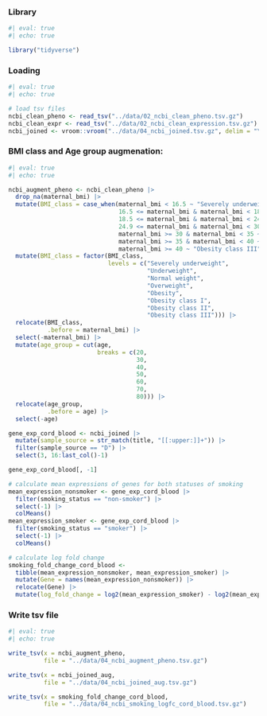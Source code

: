 ### Library

```r
#| eval: true
#| echo: true

library("tidyverse")
```

### Loading

```r
#| eval: true
#| echo: true

# load tsv files
ncbi_clean_pheno <- read_tsv("../data/02_ncbi_clean_pheno.tsv.gz")
ncbi_clean_expr <- read_tsv("../data/02_ncbi_clean_expression.tsv.gz")
ncbi_joined <- vroom::vroom("../data/04_ncbi_joined.tsv.gz", delim = "\t")

```

### BMI class and Age group augmenation:

```r
#| eval: true
#| echo: true

ncbi_augment_pheno <- ncbi_clean_pheno |>
  drop_na(maternal_bmi) |>
  mutate(BMI_class = case_when(maternal_bmi < 16.5 ~ "Severely underweight",
                               16.5 <= maternal_bmi & maternal_bmi < 18.5 ~ "Underweight",
                               18.5 <= maternal_bmi & maternal_bmi < 24.9 ~ "Normal weight",
                               24.9 <= maternal_bmi & maternal_bmi < 30 ~ "Overweight",
                               maternal_bmi >= 30 & maternal_bmi < 35 ~ "Obesity class I",
                               maternal_bmi >= 35 & maternal_bmi < 40 ~ "Obesity class II",
                               maternal_bmi >= 40 ~ "Obesity class III")) |>
  mutate(BMI_class = factor(BMI_class,
                            levels = c("Severely underweight",
                                       "Underweight",
                                       "Normal weight", 
                                       "Overweight",
                                       "Obesity", 
                                       "Obesity class I",
                                       "Obesity class II", 
                                       "Obesity class III"))) |>
  relocate(BMI_class,
           .before = maternal_bmi) |>
  select(-maternal_bmi) |>
  mutate(age_group = cut(age,
                         breaks = c(20,
                                    30,
                                    40,
                                    50,
                                    60,
                                    70,
                                    80))) |>
  relocate(age_group,
           .before = age) |>
  select(-age)
```

```r

gene_exp_cord_blood <- ncbi_joined |> 
  mutate(sample_source = str_match(title, "[[:upper:]]+")) |>
  filter(sample_source == "D") |> 
  select(3, 16:last_col()-1)

gene_exp_cord_blood[, -1]

# calculate mean expressions of genes for both statuses of smoking
mean_expression_nonsmoker <- gene_exp_cord_blood |>
  filter(smoking_status == "non-smoker") |> 
  select(-1) |> 
  colMeans()
mean_expression_smoker <- gene_exp_cord_blood |>
  filter(smoking_status == "smoker") |> 
  select(-1) |> 
  colMeans()

# calculate log fold change
smoking_fold_change_cord_blood <-
  tibble(mean_expression_nonsmoker, mean_expression_smoker) |>  
  mutate(Gene = names(mean_expression_nonsmoker)) |> 
  relocate(Gene) |> 
  mutate(log_fold_change = log2(mean_expression_smoker) - log2(mean_expression_nonsmoker))

```

### Write tsv file

```r
#| eval: true
#| echo: true

write_tsv(x = ncbi_augment_pheno,
          file = "../data/04_ncbi_augment_pheno.tsv.gz")

write_tsv(x = ncbi_joined_aug,
          file = "../data/04_ncbi_joined_aug.tsv.gz")

write_tsv(x = smoking_fold_change_cord_blood,
          file = "../data/04_ncbi_smoking_logfc_cord_blood.tsv.gz")
```
